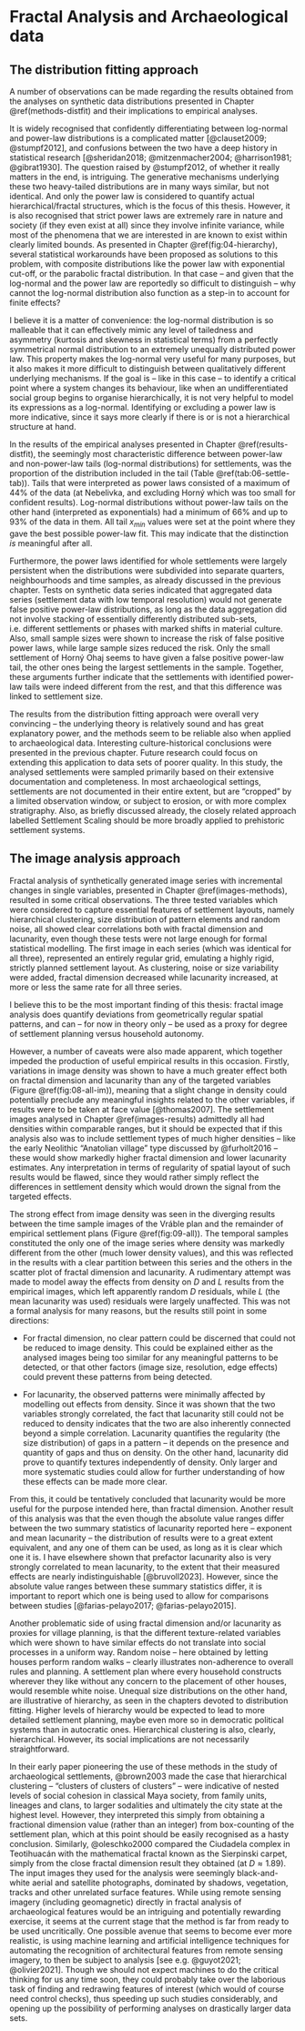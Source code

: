 # Fractal Analysis and Archaeological data {#disc-methods}

## The distribution fitting approach

A number of observations can be made regarding the results obtained from the analyses on synthetic data distributions presented in Chapter \@ref(methods-distfit) and their implications to empirical analyses.

It is widely recognised that confidently differentiating between log-normal and power-law distributions is a complicated matter [@clauset2009; @stumpf2012], and confusions between the two have a deep history in statistical research [@sheridan2018; @mitzenmacher2004; @harrison1981; @gibrat1930]. The question raised by @stumpf2012, of whether it really matters in the end, is intriguing. The generative mechanisms underlying these two heavy-tailed distributions are in many ways similar, but not identical. And only the power law is considered to quantify actual hierarchical/fractal structures, which is the focus of this thesis. However, it is also recognised that strict power laws are extremely rare in nature and society (if they even exist at all) since they involve infinite variance, while most of the phenomena that we are interested in are known to exist within clearly limited bounds. As presented in Chapter \@ref(fig:04-hierarchy), several statistical workarounds have been proposed as solutions to this problem, with composite distributions like the power law with exponential cut-off, or the parabolic fractal distribution. In that case -- and given that the log-normal and the power law are reportedly so difficult to distinguish -- why cannot the log-normal distribution also function as a step-in to account for finite effects?

I believe it is a matter of convenience: the log-normal distribution is so malleable that it can effectively mimic any level of tailedness and asymmetry (kurtosis and skewness in statistical terms) from a perfectly symmetrical normal distribution to an extremely unequally distributed power law. This property makes the log-normal very useful for many purposes, but it also makes it more difficult to distinguish between qualitatively different underlying mechanisms. If the goal is -- like in this case -- to identify a critical point where a system changes its behaviour, like when an undifferentiated social group begins to organise hierarchically, it is not very helpful to model its expressions as a log-normal. Identifying or excluding a power law is more indicative, since it says more clearly if there is or is not a hierarchical structure at hand.

In the results of the empirical analyses presented in Chapter \@ref(results-distfit), the seemingly most characteristic difference between power-law and non-power-law tails (log-normal distributions) for settlements, was the proportion of the distribution included in the tail (Table \@ref(tab:06-settle-tab)). Tails that were interpreted as power laws consisted of a maximum of 44% of the data (at Nebelivka, and excluding Horný which was too small for confident results). Log-normal distributions without power-law tails on the other hand (interpreted as exponentials) had a minimum of 66% and up to 93% of the data in them. All tail $x_{min}$ values were set at the point where they gave the best possible power-law fit. This may indicate that the distinction *is* meaningful after all.

Furthermore, the power laws identified for whole settlements were largely persistent when the distributions were subdivided into separate quarters, neighbourhoods and time samples, as already discussed in the previous chapter. Tests on synthetic data series indicated that aggregated data series (settlement data with low temporal resolution) would not generate false positive power-law distributions, as long as the data aggregation did not involve stacking of essentially differently distributed sub-sets, i.e. different settlements or phases with marked shifts in material culture. Also, small sample sizes were shown to increase the risk of false positive power laws, while large sample sizes reduced the risk. Only the small settlement of Horný Ohaj seems to have given a false positive power-law tail, the other ones being the largest settlements in the sample. Together, these arguments further indicate that the settlements with identified power-law tails were indeed different from the rest, and that this difference was linked to settlement size.

The results from the distribution fitting approach were overall very convincing -- the underlying theory is relatively sound and has great explanatory power, and the methods seem to be reliable also when applied to archaeological data. Interesting culture-historical conclusions were presented in the previous chapter. Future research could focus on extending this application to data sets of poorer quality. In this study, the analysed settlements were sampled primarily based on their extensive documentation and completeness. In most archaeological settings, settlements are not documented in their entire extent, but are "cropped" by a limited observation window, or subject to erosion, or with more complex stratigraphy. Also, as briefly discussed already, the closely related approach labelled Settlement Scaling should be more broadly applied to prehistoric settlement systems.

## The image analysis approach

Fractal analysis of synthetically generated image series with incremental changes in single variables, presented in Chapter \@ref(images-methods), resulted in some critical observations. The three tested variables which were considered to capture essential features of settlement layouts, namely hierarchical clustering, size distribution of pattern elements and random noise, all showed clear correlations both with fractal dimension and lacunarity, even though these tests were not large enough for formal statistical modelling. The first image in each series (which was identical for all three), represented an entirely regular grid, emulating a highly rigid, strictly planned settlement layout. As clustering, noise or size variability were added, fractal dimension decreased while lacunarity increased, at more or less the same rate for all three series.

I believe this to be the most important finding of this thesis: fractal image analysis does quantify deviations from geometrically regular spatial patterns, and can -- for now in theory only -- be used as a proxy for degree of settlement planning versus household autonomy.

However, a number of caveats were also made apparent, which together impeded the production of useful empirical results in this occasion. Firstly, variations in image density was shown to have a much greater effect both on fractal dimension and lacunarity than any of the targeted variables (Figure \@ref(fig:08-all-im)), meaning that a slight change in density could potentially preclude any meaningful insights related to the other variables, if results were to be taken at face value [@thomas2007]. The settlement images analysed in Chapter \@ref(images-results) admittedly all had densities within comparable ranges, but it should be expected that if this analysis also was to include settlement types of much higher densities -- like the early Neolithic "Anatolian village" type discussed by @furholt2016 -- these would show markedly higher fractal dimension and lower lacunarity estimates. Any interpretation in terms of regularity of spatial layout of such results would be flawed, since they would rather simply reflect the differences in settlement density which would drown the signal from the targeted effects.

The strong effect from image density was seen in the diverging results between the time sample images of the Vráble plan and the remainder of empirical settlement plans (Figure \@ref(fig:09-all)). The temporal samples constituted the only one of the image series where density was markedly different from the other (much lower density values), and this was reflected in the results with a clear partition between this series and the others in the scatter plot of fractal dimension and lacunarity. A rudimentary attempt was made to model away the effects from density on *D* and *L* results from the empirical images, which left apparently random *D* residuals, while *L* (the mean lacunarity was used) residuals were largely unaffected. This was not a formal analysis for many reasons, but the results still point in some directions:

-   For fractal dimension, no clear pattern could be discerned that could not be reduced to image density. This could be explained either as the analysed images being too similar for any meaningful patterns to be detected, or that other factors (image size, resolution, edge effects) could prevent these patterns from being detected.

-   For lacunarity, the observed patterns were minimally affected by modelling out effects from density. Since it was shown that the two variables strongly correlated, the fact that lacunarity still could not be reduced to density indicates that the two are also inherently connected beyond a simple correlation. Lacunarity quantifies the regularity (the size distribution) of gaps in a pattern -- it depends on the presence and quantity of gaps and thus on density. On the other hand, lacunarity did prove to quantify textures independently of density. Only larger and more systematic studies could allow for further understanding of how these effects can be made more clear.

From this, it could be tentatively concluded that lacunarity would be more useful for the purpose intended here, than fractal dimension. Another result of this analysis was that the even though the absolute value ranges differ between the two summary statistics of lacunarity reported here -- exponent and mean lacunarity -- the distribution of results were to a great extent equivalent, and any one of them can be used, as long as it is clear which one it is. I have elsewhere shown that prefactor lacunarity also is very strongly correlated to mean lacunarity, to the extent that their measured effects are nearly indistinguishable [@bruvoll2023]. However, since the absolute value ranges between these summary statistics differ, it is important to report which one is being used to allow for comparisons between studies [@farias-pelayo2017; @farias-pelayo2015].

Another problematic side of using fractal dimension and/or lacunarity as proxies for village planning, is that the different texture-related variables which were shown to have similar effects do not translate into social processes in a uniform way. Random noise -- here obtained by letting houses perform random walks -- clearly illustrates non-adherence to overall rules and planning. A settlement plan where every household constructs wherever they like without any concern to the placement of other houses, would resemble white noise. Unequal size distributions on the other hand, are illustrative of hierarchy, as seen in the chapters devoted to distribution fitting. Higher levels of hierarchy would be expected to lead to more detailed settlement planning, maybe even more so in democratic political systems than in autocratic ones. Hierarchical clustering is also, clearly, hierarchical. However, its social implications are not necessarily straightforward.

In their early paper pioneering the use of these methods in the study of archaeological settlements, @brown2003 made the case that hierarchical clustering -- "clusters of clusters of clusters" -- were indicative of nested levels of social cohesion in classical Maya society, from family units, lineages and clans, to larger sodalities and ultimately the city state at the highest level. However, they interpreted this simply from obtaining a fractional dimension value (rather than an integer) from box-counting of the settlement plan, which at this point should be easily recognised as a hasty conclusion. Similarly, @oleschko2000 compared the Ciudadela complex in Teotihuacán with the mathematical fractal known as the Sierpinski carpet, simply from the close fractal dimension result they obtained (at $D \approx 1.89$). The input images they used for the analysis were seemingly black-and-white aerial and satellite photographs, dominated by shadows, vegetation, tracks and other unrelated surface features. While using remote sensing imagery (including geomagnetic) directly in fractal analysis of archaeological features would be an intriguing and potentially rewarding exercise, it seems at the current stage that the method is far from ready to be used uncritically. One possible avenue that seems to become ever more realistic, is using machine learning and artificial intelligence techniques for automating the recognition of architectural features from remote sensing imagery, to then be subject to analysis [see e.g. @guyot2021; @olivier2021]. Though we should not expect machines to do the critical thinking for us any time soon, they could probably take over the laborious task of finding and redrawing features of interest (which would of course need control checks), thus speeding up such studies considerably, and opening up the possibility of performing analyses on drastically larger data sets.
